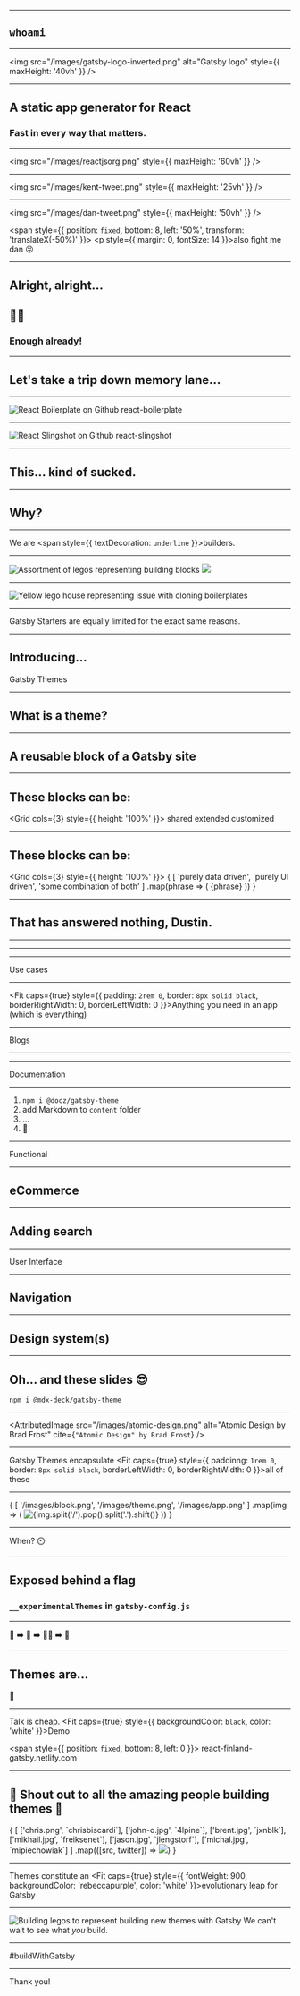 
<Title>
  <span style={{ position: 'fixed', top: '1rem', left: '50%', transform: 'translateX(-50%)' }}>
    <h4 style={{ margin: 0, textAlign: 'center', fontSize: 40, color: '#639', padding: '0.25rem 0.5rem', backgroundColor: 'rgba(255, 255, 255, 0.85)', border: '4px solid #639' }}>Dustin Schau</h4>
  </span>
  <h1 style={{ backgroundColor: 'black', color: 'white', margin: 0, fontSize: '10vw', padding: '1rem' }}>Gatsby + Themes</h1>
  <h2 style={{ color: 'white', backgroundColor: '#639', margin: 0 }}>The Future of Gatsby</h2>
  <Link style={{ position: 'fixed', top: 10, right: 0 }} href="https://react-finland.fi">
    <ReactFinland fill="#000" height={60} />
  </Link>
</Title>

---

<Background background="#000" flexDirection="column">

## `whoami`

<Social />

</Background>

---

<Background background="#663399">

  <img src="/images/gatsby-logo-inverted.png" alt="Gatsby logo" style={{ maxHeight: '40vh' }} />

</Background>

---

<Background background="#663399" flexDirection="column">
  <h2 style={{ margin: 0 }}>A static <span style={{ fontWeight: 800, fontStyle: 'italic' }}>app</span> generator for React</h2>
  <h3 style={{ margin: 0 }}>Fast in <span style={{ fontWeight: 800, fontStyle: 'italic' }}>every</span> way that matters.</h3>
</Background>

---

<img src="/images/reactjsorg.png" style={{ maxHeight: '60vh' }} />

---

<Background background="#663399">

  <img src="/images/kent-tweet.png" style={{ maxHeight: '25vh' }} />

</Background>

---

<Background background="#663399">

  <img src="/images/dan-tweet.png" style={{ maxHeight: '50vh' }} />

  <span style={{ position: `fixed`, bottom: 8, left: '50%', transform: 'translateX(-50%)' }}>
    <p style={{ margin: 0, fontSize: 14 }}>also fight me dan 😜</p>
  </span>

</Background>

---

## Alright, alright...

## 🙅‍♀️

### Enough already!

---

## Let's take a trip down memory lane...

---

<Image src="/images/react-boilerplate.png" alt="React Boilerplate on Github" darken={0.5}>
  <Fit style={{ backgroundColor: 'black', color: 'white', padding: '2rem' }}>react-boilerplate</Fit>
</Image>

---

<Image src="/images/react-slingshot.png" alt="React Slingshot on Github" darken={0.5}>
  <Fit style={{ backgroundColor: 'black', color: 'white', padding: '2rem' }}>react-slingshot</Fit>
</Image>

---

## This... kind of sucked.

---

## Why?

---

<Fit>We are <span style={{ textDecoration: `underline` }}>builders</span>.</Fit>

---

<Image src="/images/legos.jpg" alt="Assortment of legos representing building blocks" darken={0.5}>
  <img src="/images/legos-tweet.png" style={{ maxHeight: '25vh' }} />
</Image>

---

<Image src="/images/yellow-house.jpg" alt="Yellow lego house representing issue with cloning boilerplates" darken={0.5} />

---

<Fit>Gatsby Starters are equally limited for the exact same reasons.</Fit>

---

<div>
  <h2 style={{ margin: 0 }}>Introducing&hellip;</h2>
  <Fit style={{ margin: 0, backgroundColor: 'rebeccapurple', color: `white` }} caps={true}>Gatsby Themes</Fit>
</div>

---

## What is a theme?

---

## A reusable block of a Gatsby site

---

## These blocks can be:

<Grid cols={3} style={{ height: '100%' }}>
  <Box background="black" color="white">shared</Box>
  <Box background="black" color="white">extended</Box>
  <Box background="black" color="white">customized</Box>
</Grid>

---

## These blocks can be:

<Grid cols={3} style={{ height: '100%' }}>
  {
    [
      'purely data driven',
      'purely UI driven',
      'some combination of both'
    ]
      .map(phrase => (
        <Box background="black" color="white" key={phrase}>{phrase}</Box>
      ))
  }
</Grid>

---

## That has answered nothing, Dustin.

---

<AttributedImage src="/images/gatsby-site.png" cite="Kyle Gill" backgroundSize="contain" />

---

<AttributedImage src="/images/gatsby-themes-site.png" cite="Kyle Gill" backgroundSize="contain" />

---

<Fit>Use cases</Fit>

---

<Fit caps={true} style={{ padding: `2rem 0`, border: `8px solid black`, borderRightWidth: 0, borderLeftWidth: 0 }}>Anything</Fit>
<Fit>you need in an app (which is everything)</Fit>

---

<Fit>Blogs</Fit>

---

<AttributedImage src="/images/static-blog-3-posts.jpg" cite="Mark Dalgleish" backgroundSize="contain" />

---

<Fit>Documentation</Fit>

---

1. `npm i @docz/gatsby-theme`
1. add Markdown to `content` folder
1. ...
1. 🤑

---

<Fit>Functional</Fit>

---

## eCommerce

---

## Adding search

---

<Fit>User Interface</Fit>

---

## Navigation


---

## Design system(s)

---

## Oh... and these slides 😎

```shell
npm i @mdx-deck/gatsby-theme
```

---

<AttributedImage src="/images/atomic-design.png" alt="Atomic Design by Brad Frost" cite={`"Atomic Design" by Brad Frost`} />

---

<Fit>Gatsby Themes encapsulate</Fit>
<Fit caps={true} style={{ paddinng: `1rem 0`, border: `8px solid black`, borderLeftWidth: 0, borderRightWidth: 0 }}>all of these</Fit>


---

<Grid cols={3}>
  {
    [
      '/images/block.png',
      '/images/theme.png',
      '/images/app.png'
    ]
      .map(img => (
        <img alt={img.split('/').pop().split('.').shift()} key={img} src={img} style={{ maxHeight: '30vw' }} />
      ))
  }
</Grid>

---

<Fit>When? <span ariaLabel="timer representing time until ready">⏲️</span></Fit>

---

## Exposed behind a flag

### `__experimentalThemes` in `gatsby-config.js`

---

<Fit>👶 ➡️ 👧 ➡️ 👱‍♀️ ➡️ 👵</Fit>

---

## Themes are...

<Fit><span ariaLabel="Young girl representing a toddler">👧</span></Fit>

---

<Fit>Talk is cheap.</Fit>
<Fit caps={true} style={{ backgroundColor: `black`, color: 'white' }}>Demo</Fit>

<span style={{ position: `fixed`, bottom: 8, left: 0 }}>
  <Fit max={80}>react-finland-gatsby.netlify.com</Fit>
</span>

---

## 🙏 Shout out to all the amazing people building themes 🙏

<Grid cols={3}>
  {
    [
      ['chris.png', `chrisbiscardi`],
      ['john-o.jpg', `4lpine`],
      ['brent.jpg', `jxnblk`],
      ['mikhail.jpg', `freiksenet`],
      ['jason.jpg', `jlengstorf`],
      ['michal.jpg', `mipiechowiak`]
    ]
      .map(([src, twitter]) => <a href={`https://twitter.com/${twitter}`} key={src}><img src={`/images/contributors/${src}`} style={{ maxHeight: '20vh'  }} /></a>)
  }
</Grid>

---

<Fit caps={true}>Themes constitute an</Fit>
<Fit caps={true} style={{ fontWeight: 900, backgroundColor: 'rebeccapurple', color: 'white' }}>evolutionary leap</Fit>
<Fit caps={true}>for Gatsby</Fit>

---

<Image src="/images/building-legos.jpg" alt="Building legos to represent building new themes with Gatsby" darken={0.75}>
  <Fit style={{ color: `white` }}>We can't wait</Fit>
  <Fit style={{ color: `white` }}>to see what <em>you</em> build.</Fit>
</Image>

---

<Background background="#663399" flexDirection="column">
  <Fit>#buildWithGatsby</Fit>
</Background>

---

<Background background="#002fa9" flexDirection="column">
  <Fit>Thank you!</Fit>
  <ReactFinland fill="white" />
</Background>
